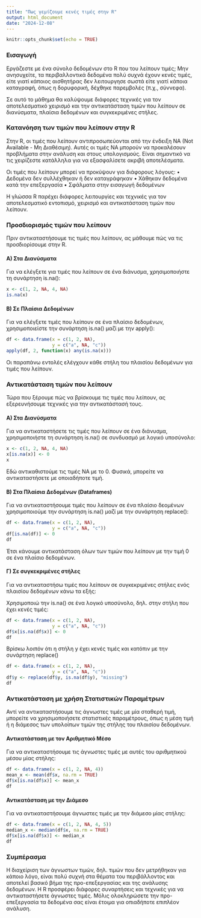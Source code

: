 ---
title: "Πως γεμίζουμε κενές τιμές στην R"
output: html_document
date: "2024-12-08"
---

```{r setup, include=FALSE}
knitr::opts_chunk$set(echo = TRUE)
```

### Εισαγωγή

Εργάζεστε με ένα σύνολο δεδομένων στο R που του λείπουν τιμές; Μην ανησυχείτε, τα περιβαλλοντικά δεδομένα πολύ συχνά έχουν κενές τιμές, είτε γιατί κάποιος αισθητήρας δεν λειτουργησε σωστά είτε γιατί κάποια καταγραφή, όπως η δορυφορική, δέχθηκε παρεμβολές (π.χ., σύννεφα).

Σε αυτό το μάθημα θα καλύψουμε διάφορες τεχνικές για τον αποτελεσματικό χειρισμό και την αντικατάσταση τιμών που λείπουν σε διανύσματα, πλαίσια δεδομένων και συγκεκριμένες στήλες.

### Κατανόηση των τιμών που λείπουν στην R

Στην R, οι τιμές που λείπουν αντιπροσωπεύονται από την ένδειξη NA (Not Available - Μη Διαθέσιμη). Αυτές οι τιμές NA μπορούν να προκαλέσουν προβλήματα στην ανάλυση και στους υπολογισμούς. Είναι σημαντικό να τις χειρίζεστε κατάλληλα για να εξασφαλίσετε ακριβή αποτελέσματα.

Οι τιμές που λείπουν μπορεί να προκύψουν για διάφορους λόγους: • Δεδομένα δεν συλλέχθηκαν ή δεν καταγράφηκαν • Χάθηκαν δεδομένα κατά την επεξεργασία • Σφάλματα στην εισαγωγή δεδομένων

Η γλώσσα R παρέχει διάφορες λειτουργίες και τεχνικές για τον αποτελεσματικό εντοπισμό, χειρισμό και αντικατάσταση τιμών που λείπουν.

### Προσδιορισμός τιμών που λείπουν

Πριν αντικαταστήσουμε τις τιμές που λείπουν, ας μάθουμε πώς να τις προσδιορίσουμε στην R.

#### Α) Στα Διανύσματα

Για να ελέγξετε για τιμές που λείπουν σε ένα διάνυσμα, χρησιμοποιήστε τη συνάρτηση is.na():

```{r}
x <- c(1, 2, NA, 4, NA)
is.na(x)
```

#### B) Σε Πλαίσια Δεδομένων

Για να ελέγξετε τιμές που λείπουν σε ένα πλαίσιο δεδομένων, χρησιμοποιείστε την συνάρτηση is.na() μαζί με την apply():

```{r}
df <- data.frame(x = c(1, 2, NA), 
                 y = c("a", NA, "c"))
apply(df, 2, function(x) any(is.na(x)))
```

Οι παραπάνω εντολές ελέγχουν κάθε στήλη του πλαισίου δεδομένων για τιμές που λείπουν.

### Αντικατάσταση τιμών που λείπουν

Τώρα που ξέρουμε πώς να βρίσκουμε τις τιμές που λείπουν, ας εξερευνήσουμε τεχνικές για την αντικατάστασή τους.

#### Α) Στα Διανύσματα

Για να αντικαταστήσετε τις τιμές που λείπουν σε ένα διάνυσμα, χρησιμοποιήστε τη συνάρτηση is.na() σε συνδυασμό με λογικό υποσύνολο:

```{r}
x <- c(1, 2, NA, 4, NA)
x[is.na(x)] <- 0
x
```

Εδώ αντικαθιστούμε τις τιμές NA με το 0. Φυσικά, μπορείτε να αντικαταστήσετε με οποιαδήποτε τιμή.

#### Β) Στα Πλαίσια Δεδομένων (Dataframes)

Για να αντικαταστήσουμε τιμές που λείπουν σε ένα πλαίσιο δεομένων χρησιμοποιούμε την συνάρτηση is.na() μαζί με την συνάρτηση replace():

```{r}
df <- data.frame(x = c(1, 2, NA), 
                 y = c("a", NA, "c"))
df[is.na(df)] <- 0
df
```

Έτσι κάνουμε αντικατάσταση όλων των τιμών που λείπουν με την τιμή 0 σε ένα πλαίσιο δεδομένων.

#### Γ) Σε συγκεκριμένες στήλες

Για να αντικαταστήσω τιμές που λείπουν σε συγκεκριμένες στήλες ενός πλαισίου δεδομένων κάνω τα εξής:

Χρησιμοποιώ την is.na() σε ένα λογικό υποσύνολο, δηλ. στην στήλη που έχει κενές τιμές:

```{r}
df <- data.frame(x = c(1, 2, NA), 
                 y = c("a", NA, "c"))
df$x[is.na(df$x)] <- 0
df
```

Βρίσκω λοιπόν ότι η στήλη y έχει κενές τιμές και κατόπιν με την συνάρτηση replace()

```{r}
df <- data.frame(x = c(1, 2, NA), 
                 y = c("a", NA, "c"))
df$y <- replace(df$y, is.na(df$y), "missing")
df
```

### Αντικατάσταση με χρήση Στατιστικών Παραμέτρων

Αντί να αντικαταστήσουμε τις άγνωστες τιμές με μία σταθερή τιμή, μπορείτε να χρησιμοποιήσετε στατιστικές παραμέτρους, όπως η μέση τιμή ή η διάμεσος των υπολοίπων τιμών της στήλης του πλαισίου δεδομένων.

#### Αντικατάσταση με τον Αριθμητικό Μέσο

Για να αντικαταστήσουμε τις άγνωστες τιμές με αυτές του αριθμητικού μέσου μίας στήλης:

```{r}
df <- data.frame(x = c(1, 2, NA, 4))
mean_x <- mean(df$x, na.rm = TRUE)
df$x[is.na(df$x)] <- mean_x
df
```

#### Αντικατάσταση με την Διάμεσο

Για να αντικαταστήσουμε άγνωστες τιμές με την διάμεσο μίας στήλης:

```{r}
df <- data.frame(x = c(1, 2, NA, 4, 5))
median_x <- median(df$x, na.rm = TRUE)
df$x[is.na(df$x)] <- median_x
df
```

### Συμπέρασμα

Η διαχείριση των άγνωστων τιμών, δηλ. τιμών που δεν μετρήθηκαν για κάποιο λόγο, είναι πολύ συχνή στα θέματα του περιβάλλοντος και αποτελεί βασικό βήμα της προ-επεξεργασίας και της ανάλυσης δεδομένων. Η R προσφέρει διάφορες συναρτήσεις και τεχνικές για να αντικαταστήσετε άγνωστες τιμές. Μόλις ολοκληρώσετε την προ-επεξεργασία τα δεδομένα σας είναι έτοιμα για οπιαδήποτε επιπλέον ανάλυση.
